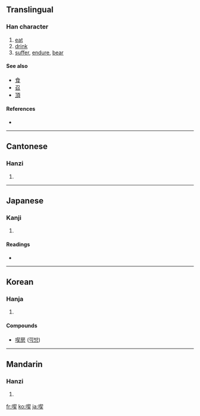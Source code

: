 {{see|吃}}
==Translingual==

===Han character===
{{Han char|rn=30|rad=口|as=09|sn=12|four=6703<sub>4</sub>|canj=口手竹大 (RQHK)}}

# [[eat]]
# [[drink]]
# [[suffer]], [[endure]], [[bear]]

====See also====
* [[食]]
* [[召]]
* [[頂]]

====References====
* {{Han ref|kx=0200.190|dkj=03987|dj=0422.030|hdz=10648.070|uh=55AB|ud=21931|bh=B3F0|bd=46064}}

----

==Cantonese==

===Hanzi===
{{yue-hanzi|jyut=|y=hek3}}

# {{defn|Cantonese}}

----

==Japanese==

===Kanji===
{{ja-kanji|grade=c|rs=口09}}

# {{defn|Japanese}}

====Readings====
* {{ja-readings|on=[[きつ]] (kitsu), [[けき]] (keki)|kun=[[くう]] (kuu), [[のむ]] (nomu)}}

----

==Korean==

===Hanja===
{{ko-hanja|hangeul=끽|rv=kkik|mr=kkik|y=kkik}}

# {{defn|Korean}}

====Compounds====
* [[喫房]] ([[끽방]])

----

==Mandarin==

===Hanzi===
{{cmn-hanzi|pin=[[chī]] ([[chi1]]), [[jī]] ([[ji1]])|wg=ch'ih<sup>1</sup>, chi<sup>1</sup>}}

# {{defn|Mandarin}}

[[fr:喫]]
[[ko:喫]]
[[ja:喫]]